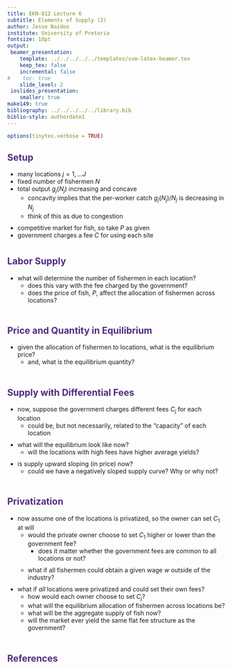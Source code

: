 ```yaml
---
title: EKN-812 Lecture 6
subtitle: Elements of Supply (2)
author: Jesse Naidoo
institute: University of Pretoria
fontsize: 10pt
output:
 beamer_presentation:
    template: ../../../../../templates/svm-latex-beamer.tex
    keep_tex: false
    incremental: false
#    toc: true
    slide_level: 2
 ioslides_presentation:
    smaller: true
make149: true
bibliography: ../../../../../library.bib
biblio-style: authordate1
---
```


<style>
slides > slide.backdrop {
  background: white;
  border-bottom: 0px;
  box-shadow: 0 0 0;
}


slides > slide {
  font-family: 'Open Sans', Helvetica, Arial, sans-serif;
  border-bottom: 3px solid  #F66733;
  box-shadow:  0 3px 0 #522D80;

}

.title-slide hgroup h1 {
  color: #522D80;
}



h2 {

  color: #522D80;
}

slides > slide.dark {
  background: #522D80 !important;
  border-bottom: 0;
  box-shadow: 0 0 0;
}

.segue h2 {
  color: white;
}

slides > slide.title-slide {
  border-bottom: 0;
  box-shadow: 0 0 0;
}

ol, ul {

padding-bottom: 10px;

}

</style>

```r
options(tinytex.verbose = TRUE)
```

## Setup

- many locations $j = 1, \ldots J$
- fixed number of fishermen $N$
- total output $g_j(N_j)$ increasing and concave 
    - concavity implies that the per-worker catch $g_j(N_j)/N_j$ is decreasing in $N_j$
    - think of this as due to congestion
- competitive market for fish, so take $P$ as given
- government charges a fee $C$ for using each site

## Labor Supply

- what will determine the number of fishermen in each location?
    - does this vary with the fee charged by the government?
    - does the price of fish, $P$, affect the allocation of fishermen across locations?

## Price and Quantity in Equilibrium

- given the allocation of fishermen to locations, what is the equilibrium price?
    - and, what is the equilibrium quantity?

## Supply with Differential Fees

- now, suppose the government charges different fees $C_j$ for each location
    - could be, but not necessarily, related to the "capacity" of each location
- what will the equilibrium look like now?
    - will the locations with high fees have higher average yields?
- is supply upward sloping (in price) now?
    - could we have a negatively sloped supply curve? Why or why not?

## Privatization

- now assume one of the locations is privatized, so the owner can set $C_1$ at will
    - would the private owner choose to set $C_1$ higher or lower than the government fee?
        - does it matter whether the government fees are common to all locations or not?
    - what if all fishermen could obtain a given wage $w$ outside of the industry?
- what if _all_ locations were privatized and could set their own fees?
    - how would each owner choose to set $C_j$?
    - what will the equilibrium allocation of fishermen across locations be?
    - what will be the aggregate supply of fish now?
    - will the market ever yield the same flat fee structure as the government?

## References
